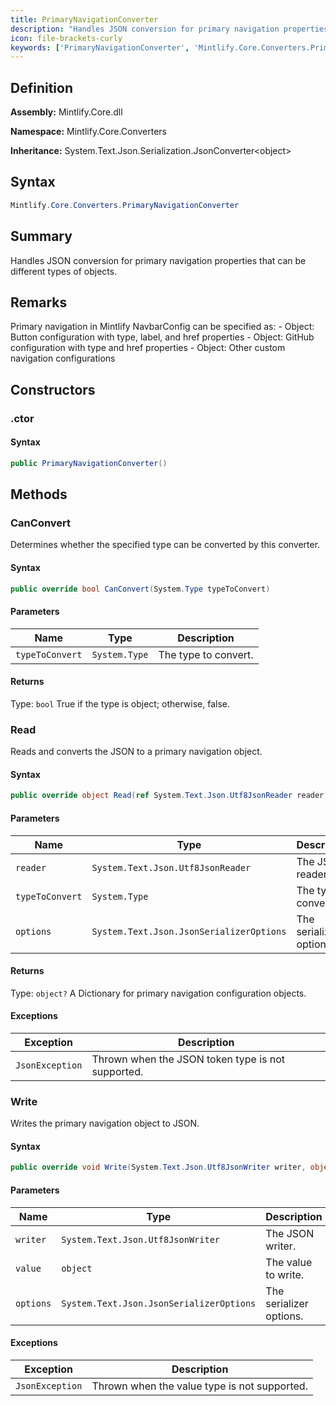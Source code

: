 ```yaml
---
title: PrimaryNavigationConverter
description: "Handles JSON conversion for primary navigation properties that can be different types of objects."
icon: file-brackets-curly
keywords: ['PrimaryNavigationConverter', 'Mintlify.Core.Converters.PrimaryNavigationConverter', 'Mintlify.Core.Converters', 'class', 'System.Text.Json.Serialization.JsonConverter<object>']
---
```


## Definition

**Assembly:** Mintlify.Core.dll

**Namespace:** Mintlify.Core.Converters

**Inheritance:** System.Text.Json.Serialization.JsonConverter&lt;object&gt;

## Syntax

```csharp
Mintlify.Core.Converters.PrimaryNavigationConverter
```

## Summary

Handles JSON conversion for primary navigation properties that can be different types of objects.

## Remarks

Primary navigation in Mintlify NavbarConfig can be specified as:
            - Object: Button configuration with type, label, and href properties
            - Object: GitHub configuration with type and href properties
            - Object: Other custom navigation configurations

## Constructors

### .ctor

#### Syntax

```csharp
public PrimaryNavigationConverter()
```

## Methods

### CanConvert

Determines whether the specified type can be converted by this converter.

#### Syntax

```csharp
public override bool CanConvert(System.Type typeToConvert)
```

#### Parameters

| Name | Type | Description |
|------|------|-------------|
| `typeToConvert` | `System.Type` | The type to convert. |

#### Returns

Type: `bool`
True if the type is object; otherwise, false.

### Read

Reads and converts the JSON to a primary navigation object.

#### Syntax

```csharp
public override object Read(ref System.Text.Json.Utf8JsonReader reader, System.Type typeToConvert, System.Text.Json.JsonSerializerOptions options)
```

#### Parameters

| Name | Type | Description |
|------|------|-------------|
| `reader` | `System.Text.Json.Utf8JsonReader` | The JSON reader. |
| `typeToConvert` | `System.Type` | The type to convert to. |
| `options` | `System.Text.Json.JsonSerializerOptions` | The serializer options. |

#### Returns

Type: `object?`
A Dictionary for primary navigation configuration objects.

#### Exceptions

| Exception | Description |
|-----------|-------------|
| `JsonException` | Thrown when the JSON token type is not supported. |

### Write

Writes the primary navigation object to JSON.

#### Syntax

```csharp
public override void Write(System.Text.Json.Utf8JsonWriter writer, object value, System.Text.Json.JsonSerializerOptions options)
```

#### Parameters

| Name | Type | Description |
|------|------|-------------|
| `writer` | `System.Text.Json.Utf8JsonWriter` | The JSON writer. |
| `value` | `object` | The value to write. |
| `options` | `System.Text.Json.JsonSerializerOptions` | The serializer options. |

#### Exceptions

| Exception | Description |
|-----------|-------------|
| `JsonException` | Thrown when the value type is not supported. |

